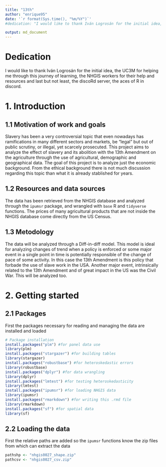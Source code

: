 ```yaml
---
title: "13th"
author: "enrique95"
date: '`r format(Sys.time(), "%m/%Y")`'
#dedication: "I would like to thank Iván Logrosán for the initial idea, the UC3M for helping me through this journey of learning, the NHGIS workers for their help and resources and last but not least, the discoRd server, the aces of R in discord"

output: md_document
---
```


# Dedication

I would like to thank Iván Logrosán for the initial idea, the UC3M for helping me through this journey of learning, the NHGIS workers for their help and resources and last but not least, the discoRd server, the aces of R in discord.


# 1. Introduction

## 1.1 Motivation of work and goals

Slavery has been a very controversial topic that even nowadays has ramifications in many different sectors and markets, be "legal" but out of public scrutiny, or illegal, yet scarcely prosecuted. This project aims to analyze the effect of slavery and its abolition with the 13th Amendment on the agriculture through the use of agricultural, demographic and geographical data. The goal of this project is to analyze just the economic background. From the ethical background there is not much discussion regarding this topic than what it is already stablished for years.

## 1.2 Resources and data sources

The data has been retrieved from the NHGIS database and analyzed through the `ipumsr` package, and wrangled with `base` R and `tidyverse` functions. The prices of many agricultural products that are not inside the NHGIS database come directly from the US Census.

## 1.3 Metodology

The data will be analyzed through a Diff-in-diff model. This model is ideal for analyzing changes of trend when a policy is enforced or some major event in a single point in time is potentially responsible of the change of pace of some activity. In this case the 13th Amendment is this policy that forbade the use of slave work in the USA. Another major event, intrinsically related to the 13th Amendment and of great impact in the US was the Civil War. This will be analyzed too.

# 2. Getting started
## 2.1 Packages

First the packages necessary for reading and managing the data are installed and loaded

```r
# Package installation
install.packages("plm") #for panel data use 
library(plm)
install.packages("stargazer") #for building tables
library(stargazer)
install.packages("robustbase") #for heteroskedastic errors
library(robustbase)
install.packages("dplyr") #for data wrangling
library(dplyr)
install.packages("lmtest") #for testing heteroskedasticity 
library(lmtest)
install.packages("ipumsr") #for loading NHGIS data
library(ipumsr)
install.packages("rmarkdown") #for writing this .rmd file
library(rmarkdown)
install.packages("sf") #for spatial data
library(sf)

```

## 2.2 Loading the data

First the relative paths are added so the `ipumsr` functions know the zip files from which can extract the data

```r
pathshp <- "nhgis0027_shape.zip"
pathcsv <- "nhgis0027_csv.zip"
```
